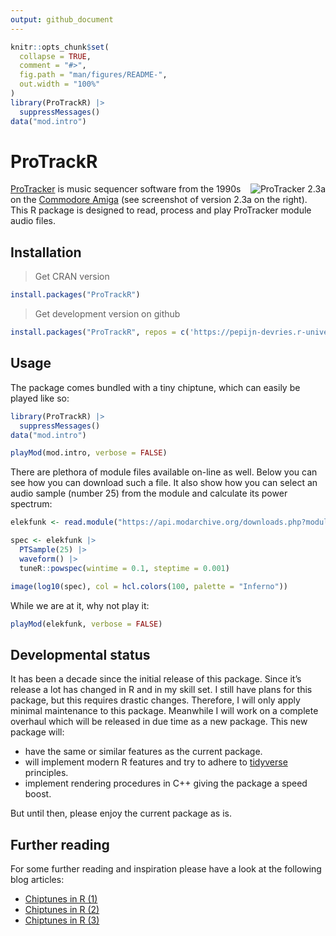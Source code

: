 ```yaml
---
output: github_document
---
```


```r
knitr::opts_chunk$set(
  collapse = TRUE,
  comment = "#>",
  fig.path = "man/figures/README-",
  out.width = "100%"
)
library(ProTrackR) |>
  suppressMessages()
data("mod.intro")
```

# ProTrackR

<img src="https://content.pouet.net/files/screenshots/00050/00050055.png" alt="ProTracker 2.3a" align="right" />

[ProTracker](https://en.wikipedia.org/wiki/Protracker) is music sequencer software
from the 1990s on the [Commodore Amiga](https://en.wikipedia.org/wiki/Amiga)
(see screenshot of version 2.3a on the right).
This R package is designed to read, process and play ProTracker module audio files.

## Installation

> Get CRAN version
```r
install.packages("ProTrackR")
```
> Get development version on github
``` r
install.packages("ProTrackR", repos = c('https://pepijn-devries.r-universe.dev', 'https://cloud.r-project.org'))
```

## Usage

The package comes bundled with a tiny chiptune, which can easily be played like so:

```r
library(ProTrackR) |>
  suppressMessages()
data("mod.intro")

playMod(mod.intro, verbose = FALSE)
```

There are plethora of module files available on-line as well. Below you can see how
you can download such a file. It also show how you can select an audio sample
(number 25) from the module and calculate its power spectrum:

```r
elekfunk <- read.module("https://api.modarchive.org/downloads.php?moduleid=41529#elektric_funk.mod")

spec <- elekfunk |>
  PTSample(25) |>
  waveform() |>
  tuneR::powspec(wintime = 0.1, steptime = 0.001)

image(log10(spec), col = hcl.colors(100, palette = "Inferno"))
```

While we are at it, why not play it:

```r
playMod(elekfunk, verbose = FALSE)
```

## Developmental status

It has been a decade since the initial release of this package. Since it's release
a lot has changed in R and in my skill set. I still have plans for this package,
but this requires drastic changes. Therefore, I will only apply minimal maintenance
to this package. Meanwhile I will work on a complete overhaul which will be released
in due time as a new package. This new package will:

 * have the same or similar features as the current package.
 * will implement modern R features and try to adhere to
   [tidyverse](https::/www.tidyverse.org) principles.
 * implement rendering procedures in C++ giving the package a speed boost.

But until then, please enjoy the current package as is.

## Further reading

For some further reading and inspiration please have a look at the following blog
articles:

 * [Chiptunes in R (1)](https://r-coders-anonymous.blogspot.com/2015/09/protrackr-chiptunes-in-r-part-one.html)
 * [Chiptunes in R (2)](https://r-coders-anonymous.blogspot.com/2015/11/protrackr-chiptunes-in-r-part-two.html)
 * [Chiptunes in R (3)](https://r-coders-anonymous.blogspot.com/2016/11/protrackr-chiptunes-in-r-part-three.html)
